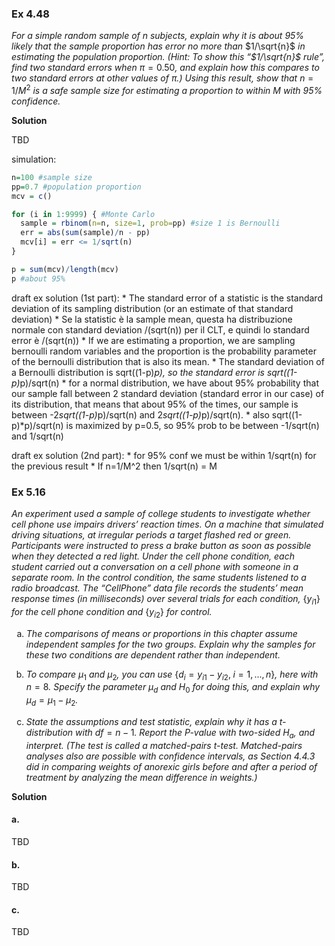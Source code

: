 ### Ex 4.48

*For a simple random sample of* $n$ *subjects, explain why it is about 95% likely that the sample proportion has error no more than* $1/\sqrt{n}$ *in estimating the population proportion. (Hint: To show this "*$1/\sqrt{n}$ *rule", find two standard errors when* $\pi = 0.50$*, and explain how this compares to two standard errors at other values of* $\pi$*.) Using this result, show that* $n = 1/M^2$ *is a safe sample size for estimating a proportion to within* $M$ *with 95% confidence.*

**Solution**

TBD

simulation:
```r
n=100 #sample size
pp=0.7 #population proportion
mcv = c()

for (i in 1:9999) { #Monte Carlo
  sample = rbinom(n=n, size=1, prob=pp) #size 1 is Bernoulli
  err = abs(sum(sample)/n - pp)
  mcv[i] = err <= 1/sqrt(n)
}

p = sum(mcv)/length(mcv)
p #about 95%
```

draft ex solution (1st part):
  * The standard error of a statistic is the standard deviation of its sampling distribution
  (or an estimate of that standard deviation)
  * Se la statistic è la sample mean, questa ha distribuzione normale con standard deviation
  \sigma/(sqrt(n)) per il CLT, e quindi lo standard error è \sigma/(sqrt(n))
  * If we are estimating a proportion, we are sampling bernoulli random variables and the
  proportion is the probability parameter of the bernoulli distribution that is also its mean.
  * The standard deviation of a Bernoulli distribution is sqrt((1-p)*p), so the standard error is
  sqrt((1-p)*p)/sqrt(n)
  * for a normal distribution, we have about 95% probability that our sample fall between 2
  standard deviation (standard error in our case) of its distribution, that means that about 95% of
  the times, our sample is between -2*sqrt((1-p)*p)/sqrt(n) and 2*sqrt((1-p)*p)/sqrt(n).
  * also sqrt((1-p)*p)/sqrt(n) is maximized by p=0.5, so 95% prob to be between -1/sqrt(n) and
  1/sqrt(n)
  
draft ex solution (2nd part):
  * for 95% conf we must be within 1/sqrt(n) for the previous result
  * If n=1/M^2 then 1/sqrt(n) = M


### Ex 5.16

*An experiment used a sample of college students to investigate whether cell phone use impairs drivers’ reaction times. On a machine that simulated driving situations, at irregular periods a target flashed red or green. Participants were instructed to press a brake button as soon as possible when they detected a red light. Under the cell phone condition, each student carried out a conversation on a cell phone with someone in a separate room. In the control condition, the same students listened to a radio broadcast. The "CellPhone" data file records the students’ mean response times (in milliseconds) over several trials for each condition,* $\{y_{i1}\}$ *for the cell phone condition and* $\{y_{i2}\}$ *for control.*

a. *The comparisons of means or proportions in this chapter assume independent samples for the two groups. Explain why the samples for these two conditions are dependent rather than independent.*

b. *To compare* $\mu_1$ *and* $\mu_2$*, you can use* $\{d_i = y_{i1} − y_{i2},\; i=1,...,n\}$*, here with* $n=8$*. Specify the parameter* $\mu_d$ *and* $H_0$ *for doing this, and explain why* $\mu_d = \mu_1 - \mu_2$*.*

c. *State the assumptions and test statistic, explain why it has a t-distribution with* $df = n−1$*. Report the P-value with two-sided* $H_a$*, and interpret. (The test is called a matched-pairs t-test. Matched-pairs analyses also are possible with confidence intervals, as Section 4.4.3 did in comparing weights of anorexic girls before and after a period of treatment by analyzing the mean difference in weights.)*

**Solution**

#### a.

TBD

#### b.

TBD

#### c.

TBD
